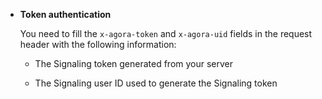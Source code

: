 -   **Token authentication**

    You need to fill the `x-agora-token` and `x-agora-uid` fields in the request header with the following information:

    -   The Signaling token generated from your server

    -   The Signaling user ID used to generate the Signaling token